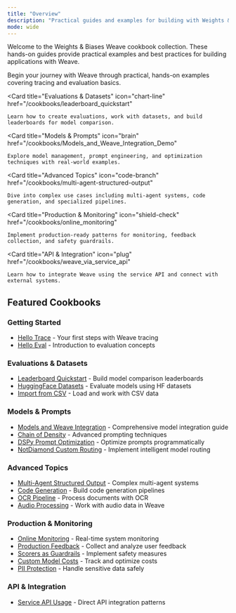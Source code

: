 ```yaml
---
title: "Overview"
description: "Practical guides and examples for building with Weights & Biases Weave"
mode: wide
---
```


Welcome to the Weights & Biases Weave cookbook collection. These hands-on guides provide practical examples and best practices for building applications with Weave.

<CardGroup cols={3}>
  <Card
    title="Getting Started"
    icon="rocket"
    href="/cookbooks/Intro_to_Weave_Hello_Trace"
  >
    Begin your journey with Weave through practical, hands-on examples covering tracing and evaluation basics.
  </Card>
  
  <Card
    title="Evaluations & Datasets"
    icon="chart-line"
    href="/cookbooks/leaderboard_quickstart"
  >
    Learn how to create evaluations, work with datasets, and build leaderboards for model comparison.
  </Card>
  
  <Card
    title="Models & Prompts"
    icon="brain"
    href="/cookbooks/Models_and_Weave_Integration_Demo"
  >
    Explore model management, prompt engineering, and optimization techniques with real-world examples.
  </Card>
  
  <Card
    title="Advanced Topics"
    icon="code-branch"
    href="/cookbooks/multi-agent-structured-output"
  >
    Dive into complex use cases including multi-agent systems, code generation, and specialized pipelines.
  </Card>
  
  <Card
    title="Production & Monitoring"
    icon="shield-check"
    href="/cookbooks/online_monitoring"
  >
    Implement production-ready patterns for monitoring, feedback collection, and safety guardrails.
  </Card>
  
  <Card
    title="API & Integration"
    icon="plug"
    href="/cookbooks/weave_via_service_api"
  >
    Learn how to integrate Weave using the service API and connect with external systems.
  </Card>
</CardGroup>

## Featured Cookbooks

### Getting Started
- [Hello Trace](/cookbooks/Intro_to_Weave_Hello_Trace) - Your first steps with Weave tracing
- [Hello Eval](/cookbooks/Intro_to_Weave_Hello_Eval) - Introduction to evaluation concepts

### Evaluations & Datasets
- [Leaderboard Quickstart](/cookbooks/leaderboard_quickstart) - Build model comparison leaderboards
- [HuggingFace Datasets](/cookbooks/hf_dataset_evals) - Evaluate models using HF datasets
- [Import from CSV](/cookbooks/import_from_csv) - Load and work with CSV data

### Models & Prompts
- [Models and Weave Integration](/cookbooks/Models_and_Weave_Integration_Demo) - Comprehensive model integration guide
- [Chain of Density](/cookbooks/chain_of_density) - Advanced prompting techniques
- [DSPy Prompt Optimization](/cookbooks/dspy_prompt_optimization) - Optimize prompts programmatically
- [NotDiamond Custom Routing](/cookbooks/notdiamond_custom_routing) - Implement intelligent model routing

### Advanced Topics
- [Multi-Agent Structured Output](/cookbooks/multi-agent-structured-output) - Complex multi-agent systems
- [Code Generation](/cookbooks/codegen) - Build code generation pipelines
- [OCR Pipeline](/cookbooks/ocr-pipeline) - Process documents with OCR
- [Audio Processing](/cookbooks/audio_with_weave) - Work with audio data in Weave

### Production & Monitoring
- [Online Monitoring](/cookbooks/online_monitoring) - Real-time system monitoring
- [Production Feedback](/cookbooks/feedback_prod) - Collect and analyze user feedback
- [Scorers as Guardrails](/cookbooks/scorers_as_guardrails) - Implement safety measures
- [Custom Model Costs](/cookbooks/custom_model_cost) - Track and optimize costs
- [PII Protection](/cookbooks/pii) - Handle sensitive data safely

### API & Integration
- [Service API Usage](/cookbooks/weave_via_service_api) - Direct API integration patterns
